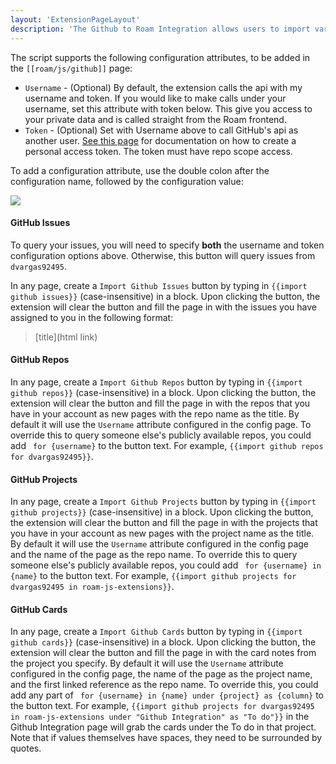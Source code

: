 ```yaml
---
layout: 'ExtensionPageLayout'
description: 'The Github to Roam Integration allows users to import various types of data from Github and bring into their Roam Database.'
---
```


The script supports the following configuration attributes, to be added in the `[[roam/js/github]]` page:

- `Username` - (Optional) By default, the extension calls the api with my username and token. If you would like to make calls under your username, set this attribute with token below. This give you access to your private data and is called straight from the Roam frontend.
- `Token` - (Optional) Set with Username above to call GitHub's api as another user. [See this page](https://docs.github.com/en/github/authenticating-to-github/creating-a-personal-access-token) for documentation on how to create a personal access token. The token must have repo scope access.

To add a configuration attribute, use the double colon after the configuration name, followed by the configuration value:

![](/images/github-config.png)

#### GitHub Issues

To query your issues, you will need to specify **both** the username and token configuration options above. Otherwise, this button will query issues from `dvargas92495`.

In any page, create a `Import Github Issues` button by typing in `{{import github issues}}` (case-insensitive) in a block. Upon clicking the button, the extension will clear the button and fill the page in with the issues you have assigned to you in the following format:

> [title](html link)

#### GitHub Repos

In any page, create a `Import Github Repos` button by typing in `{{import github repos}}` (case-insensitive) in a block. Upon clicking the button, the extension will clear the button and fill the page in with the repos that you have in your account as new pages with the repo name as the title. By default it will use the `Username` attribute configured in the config page. To override this to query someone else's publicly available repos, you could add ` for {username}` to the button text. For example, `{{import github repos for dvargas92495}}`.

#### GitHub Projects

In any page, create a `Import Github Projects` button by typing in `{{import github projects}}` (case-insensitive) in a block. Upon clicking the button, the extension will clear the button and fill the page in with the projects that you have in your account as new pages with the project name as the title. By default it will use the `Username` attribute configured in the config page and the name of the page as the repo name. To override this to query someone else's publicly available repos, you could add ` for {username} in {name}` to the button text. For example, `{{import github projects for dvargas92495 in roam-js-extensions}}`.

#### GitHub Cards

In any page, create a `Import Github Cards` button by typing in `{{import github cards}}` (case-insensitive) in a block. Upon clicking the button, the extension will clear the button and fill the page in with the card notes from the project you specify. By default it will use the `Username` attribute configured in the config page, the name of the page as the project name, and the first linked reference as the repo name. To override this, you could add any part of ` for {username} in {name} under {project} as {column}` to the button text. For example, `{{import github projects for dvargas92495 in roam-js-extensions under "Github Integration" as "To do"}}` in the Github Integration page will grab the cards under the To do in that project. Note that if values themselves have spaces, they need to be surrounded by quotes.
